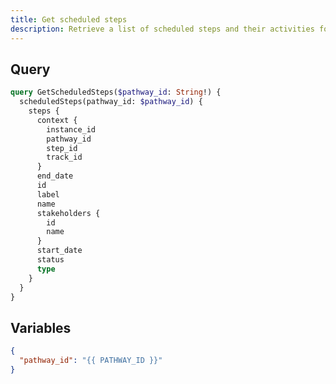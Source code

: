```yaml
---
title: Get scheduled steps
description: Retrieve a list of scheduled steps and their activities for a given pathway
---
```


## Query

```graphql
query GetScheduledSteps($pathway_id: String!) {
  scheduledSteps(pathway_id: $pathway_id) {
    steps {
      context {
        instance_id
        pathway_id
        step_id
        track_id
      }
      end_date
      id
      label
      name
      stakeholders {
        id
        name
      }
      start_date
      status
      type
    }
  }
}
```

## Variables

```json
{
  "pathway_id": "{{ PATHWAY_ID }}"
}
```
